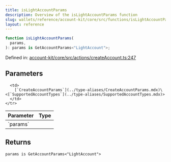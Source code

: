 ```yaml
---
title: isLightAccountParams
description: Overview of the isLightAccountParams function
slug: wallets/reference/account-kit/core/src/functions/isLightAccountParams
layout: reference
---
```


```ts
function isLightAccountParams(
  params,
): params is GetAccountParams<"LightAccount">;
```

Defined in: [account-kit/core/src/actions/createAccount.ts:247](https://github.com/alchemyplatform/aa-sdk/blob/5b9429f0f16dcd4ff822527b8de589e19e88faa7/account-kit/core/src/actions/createAccount.ts#L247)

## Parameters

<table>
  <thead>
    <tr>
      <th align="left">Parameter</th>
      <th align="left">Type</th>
    </tr>
  </thead>

  <tbody>
    <tr>
      <td>
        `params`
      </td>

      <td>
        [`CreateAccountParams`](../type-aliases/CreateAccountParams.mdx)\<[`SupportedAccountTypes`](../type-aliases/SupportedAccountTypes.mdx)>
      </td>
    </tr>

  </tbody>
</table>

## Returns

`params is GetAccountParams<"LightAccount">`
